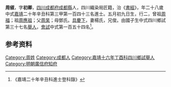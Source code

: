 {{明清人物信息框
| 姓名 = 周俶
| 原名 =
| 圖片名稱= 
| 圖片大小 =
| 圖片說明 = 
| 最高職務 =
| 國家 = 大明中憲大夫雲南按察司副使
| 爵位 =
| 籍貫 = [[四川|四川]][[成都府|成都府]][[成都縣|成都縣]]
| 族裔 = 
| 字號 = 
| 諡號 =
| 出生日期 = 五月初九日
| 出生地點 = 
| 逝世日期 = 卒年不詳 
| 逝世地點 =
| 墓葬 =
| 配偶 = 楊氏
| 親屬 = 曾祖[[周福|周福]]，祖[[周應祖|周應祖]]，父[[周杲|周杲]]，母鄧氏
| 出身 =
* 嘉靖二十年辛丑科同進士出身
| 經歷 =
| 著作 = 
}}
'''周俶'''{{BD|1514年||？年||}}，字'''初卿'''，[[四川|四川]][[成都府|成都府]][[成都縣|成都縣]]人，四川織染局匠籍，治《[[書經|書經]]》，年二十八歲中式[[嘉靖|嘉靖]]二十年辛丑科第三甲第一百四十三名進士。五月初九日生，行二，曾祖[[周福|周福]]；祖[[周應祖|周應祖]]；父[[周杲|周杲]]；母鄧氏。[[具慶下|具慶下]]，妻楊氏，兄俊。由國子生中式四川鄉試第三十七名[[舉人|舉人]]，[[會試|會試]]中式第一百五十四名<ref>《嘉靖二十年辛丑科進士登科錄》</ref>。

== 参考资料 ==
{{reflist}}

{{start box}}
{{s-off}}
{{s-before|[[林光祖|林光祖]]}}
{{s-title|明朝廣信府知府|嘉靖年間}}
{{s-after|[[江珍|江珍]]}}
{{end box}}

{{嘉靖二十年辛丑科殿试金榜}}

{{Authority control}}
{{DEFAULTSORT:}}
[[Category:周姓|Category:周姓]]
[[Category:成都人|Category:成都人]]
[[Category:嘉靖十六年丁酉科四川鄉試舉人|Category:嘉靖十六年丁酉科四川鄉試舉人]]
[[Category:明朝廣信府知府|Category:明朝廣信府知府]]


{{明朝人物小作品}}